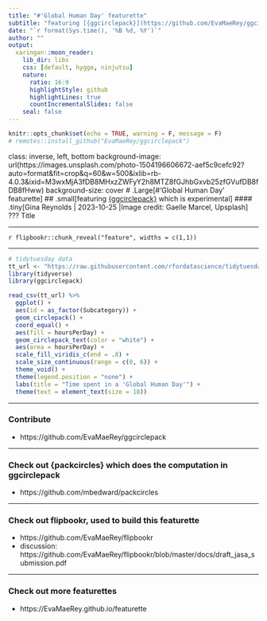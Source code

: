 ```yaml
---
title: "#'Global Human Day' featurette"
subtitle: "featuring [{ggcirclepack}](https://github.com/EvaMaeRey/ggcirclepack) which is experimental"
date: "`r format(Sys.time(), '%B %d, %Y')`"
author: ""
output:
  xaringan::moon_reader:
    lib_dir: libs
    css: [default, hygge, ninjutsu]
    nature:
      ratio: 16:9
      highlightStyle: github
      highlightLines: true
      countIncrementalSlides: false
    seal: false
---
```





```r
knitr::opts_chunk$set(echo = TRUE, warning = F, message = F)
# remotes::install_github("EvaMaeRey/ggcirclepack")
```

class: inverse, left, bottom
background-image: url(https://images.unsplash.com/photo-1504196606672-aef5c9cefc92?auto=format&fit=crop&q=60&w=500&ixlib=rb-4.0.3&ixid=M3wxMjA3fDB8MHxzZWFyY2h8MTZ8fGJhbGxvb25zfGVufDB8fDB8fHww)
background-size: cover
# .Large[#'Global Human Day' featurette]
## .small[featuring [{ggcirclepack}](https://github.com/EvaMaeRey/ggcirclepack) which is experimental]
#### .tiny[Gina Reynolds | 2023-10-25 |Image credit: Gaelle Marcel, Upsplash]
???
Title 

---


`r flipbookr::chunk_reveal("feature", widths = c(1,1))`

---

```r
# tidytuesday data
tt_url <- "https://raw.githubusercontent.com/rfordatascience/tidytuesday/master/data/2023/2023-09-12/global_human_day.csv" 
library(tidyverse)
library(ggcirclepack)

read_csv(tt_url) %>% 
  ggplot() + 
  aes(id = as_factor(Subcategory)) + 
  geom_circlepack() + 
  coord_equal() +
  aes(fill = hoursPerDay) + 
  geom_circlepack_text(color = "white") + 
  aes(area = hoursPerDay) + 
  scale_fill_viridis_c(end = .8) +
  scale_size_continuous(range = c(0, 6)) + 
  theme_void() + 
  theme(legend.position = "none") +
  labs(title = "Time spent in a 'Global Human Day'") + 
  theme(text = element_text(size = 18))
```


---

### Contribute

- https://github.com/EvaMaeRey/ggcirclepack

---



### Check out {packcircles} which does the computation in ggcirclepack

- https://github.com/mbedward/packcircles

---

### Check out flipbookr, used to build this featurette

- https://github.com/EvaMaeRey/flipbookr
- discussion:  https://github.com/EvaMaeRey/flipbookr/blob/master/docs/draft_jasa_submission.pdf 

---

### Check out more featurettes

- https://EvaMaeRey.github.io/featurette


